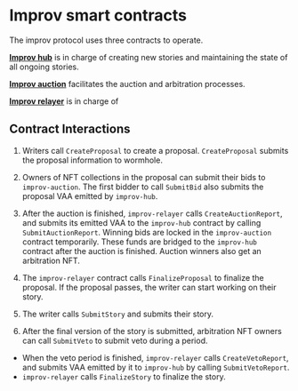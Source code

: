 # Improv smart contracts

The improv protocol uses three contracts to operate. 

[**Improv hub**](./hub.mdx) is in charge of creating new stories and maintaining the state of all ongoing stories. 

[**Improv auction**]("./auction.mdx") facilitates the auction and arbitration processes.

[**Improv relayer**]() is in charge of 


## Contract Interactions

1. Writers call `CreateProposal` to create a proposal. `CreateProposal` submits the proposal information to wormhole.

2. Owners of NFT collections in the proposal can submit their bids to `improv-auction`. The first bidder to call `SubmitBid` also submits the proposal VAA emitted by `improv-hub`.

3. After the auction is finished, `improv-relayer` calls `CreateAuctionReport`, and submits its emitted VAA to the `improv-hub` contract by calling `SubmitAuctionReport`. Winning bids are locked in the `improv-auction` contract temporarily. These funds are bridged to the `improv-hub` contract after the auction is finished. Auction winners also get an arbitration NFT.

4. The `improv-relayer` contract calls `FinalizeProposal` to finalize the proposal. If the proposal passes, the writer can start working on their story.

5. The writer calls `SubmitStory` and submits their story.

6.  After the final version of the story is submitted, arbitration NFT owners can call `SubmitVeto` to submit veto during a period.
- When the veto period is finished, `improv-relayer` calls `CreateVetoReport`, and submits VAA emitted by it to `improv-hub` by calling `SubmitVetoReport`.
- `improv-relayer` calls `FinalizeStory` to finalize the story.